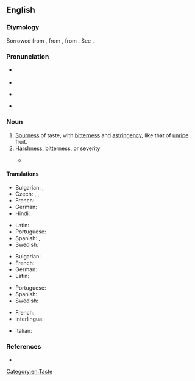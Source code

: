 ==English==

===Etymology===
Borrowed from {{bor|en|fr|acerbité}}, from {{etyl|la|en}} {{m|la|acerbitās||acerbity; harshness}}, from {{m|la|acerbus||bitter}}. See {{m|en|acerb}}.

===Pronunciation===
* {{a|UK}} {{IPA|/əˈsɜːbɪti/|lang=en}}
* {{audio|en-uk-acerbity.ogg|Audio (UK)|lang=en}}
* {{a|US}} {{IPA|/əˈsɝbɪdi/|lang=en}}
* {{audio|en-us-acerbity.ogg|Audio (US)|lang=en}}

===Noun===
{{en-noun|~|acerbities}}

# [[sourness|Sourness]] of taste, with [[bitterness]] and [[astringency]], like that of [[unripe]] fruit.
# [[harshness|Harshness]], bitterness, or severity
#: {{ux|en|'''acerbity''' of temper, of language, of pain}}
#* {{quote-book|year=1905|author=[[w:Emma Orczy|Baroness Emmuska Orczy]]
|title=[[w:The Case of Miss Elliott|The Case of Miss Elliott]]
|chapter=1|url=http://openlibrary.org/works/OL8479084W
|passage=“Well&thinsp;?” I repeated with some '''acerbity'''. I had been wondering for the last ten minutes how many more knots he would manage to make in that same bit of string before he actually started undoing them again.}}

====Translations====
{{trans-top|sourness}}
* Bulgarian: {{t|bg|стипчивост}}, {{t|bg|тръпчивост}}
* Czech: {{t|cs|hořkost|f}}, {{t|cs|kyselost|f}}, {{t|cs|trpkost|f}}
* French: {{t+|fr|acerbité|f}}
* German: {{t|de|Sauerkeit|f}}
* Hindi: {{t+|hi|कसैलापन}}
{{trans-mid}}
* Latin: {{t|la|acerbitās|f}}
* Portuguese: {{t|pt|acerbidade|f}}
* Spanish: {{t+|es|acerbidad|f}}, {{t+|es|amargura|f}}
* Swedish: {{t|sv|syrlighet}}
{{trans-bottom}}

{{trans-top|harshness}}
* Bulgarian: {{t+|bg|саркастичност}}
* French: {{t+|fr|acerbité|f}}
* German: {{t+|de|Bitterkeit|f}}
* Latin: {{t|la|acerbitās|f}}
{{trans-mid}}
* Portuguese: {{t|pt|acerbidade|f}}
* Spanish: {{t+|es|acerbidad|f}}
* Swedish: {{t+|sv|bitterhet}}
{{trans-bottom}}

{{checktrans-top}}
* French: {{t+check|fr|amertume|f}}
* Interlingua: {{t-check|ia|acerbitate}}
{{trans-mid}}
* Italian: {{t+check|it|amarezza|f}}
{{trans-bottom}}

===References===
* {{R:Webster 1913}}

[[Category:en:Taste]]